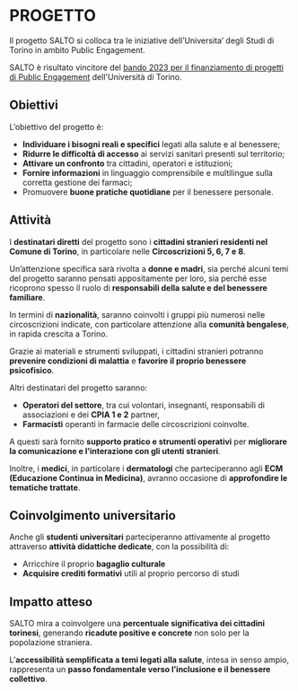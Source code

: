 # PROGETTO

Il progetto SALTO si colloca tra le iniziative dell’Universita’ degli Studi di Torino in ambito
Public Engagement.

SALTO è risultato vincitore del [bando 2023 per il finanziamento di progetti di Public Engagement](https://www.unito.it/territorio-e-societa/condivisione-e-partecipazione/progetti-di-public-engagement-di-ateneo) dell'Università di Torino.

## Obiettivi

L’obiettivo del progetto è:

- **Individuare i bisogni reali e specifici** legati alla salute e al benessere;
- **Ridurre le difficoltà di accesso** ai servizi sanitari presenti sul territorio;
- **Attivare un confronto** tra cittadini, operatori e istituzioni;
- **Fornire informazioni** in linguaggio comprensibile e multilingue sulla corretta gestione dei farmaci;
- Promuovere **buone pratiche quotidiane** per il benessere personale.

## Attività

I **destinatari diretti** del progetto sono i **cittadini stranieri residenti nel Comune di Torino**, in particolare nelle **Circoscrizioni 5, 6, 7 e 8**.

Un’attenzione specifica sarà rivolta a **donne e madri**, sia perché alcuni temi del progetto saranno pensati appositamente per loro, sia perché esse ricoprono spesso il ruolo di **responsabili della salute e del benessere familiare**.

In termini di **nazionalità**, saranno coinvolti i gruppi più numerosi nelle circoscrizioni indicate, con particolare attenzione alla **comunità bengalese**, in rapida crescita a Torino.

Grazie ai materiali e strumenti sviluppati, i cittadini stranieri potranno **prevenire condizioni di malattia** e **favorire il proprio benessere psicofisico**.

Altri destinatari del progetto saranno:

- **Operatori del settore**, tra cui volontari, insegnanti, responsabili di associazioni e dei **CPIA 1 e 2** partner,
- **Farmacisti** operanti in farmacie delle circoscrizioni coinvolte.

A questi sarà fornito **supporto pratico e strumenti operativi** per **migliorare la comunicazione e l’interazione con gli utenti stranieri**.

Inoltre, i **medici**, in particolare i **dermatologi** che parteciperanno agli **ECM (Educazione Continua in Medicina)**, avranno occasione di **approfondire le tematiche trattate**.

## Coinvolgimento universitario

Anche gli **studenti universitari** parteciperanno attivamente al progetto attraverso **attività didattiche dedicate**, con la possibilità di:

- Arricchire il proprio **bagaglio culturale**
- **Acquisire crediti formativi** utili al proprio percorso di studi

## Impatto atteso

SALTO mira a coinvolgere una **percentuale significativa dei cittadini torinesi**, generando **ricadute positive e concrete** non solo per la popolazione straniera.

L’**accessibilità semplificata a temi legati alla salute**, intesa in senso ampio, rappresenta un **passo fondamentale verso l’inclusione e il benessere collettivo**.
